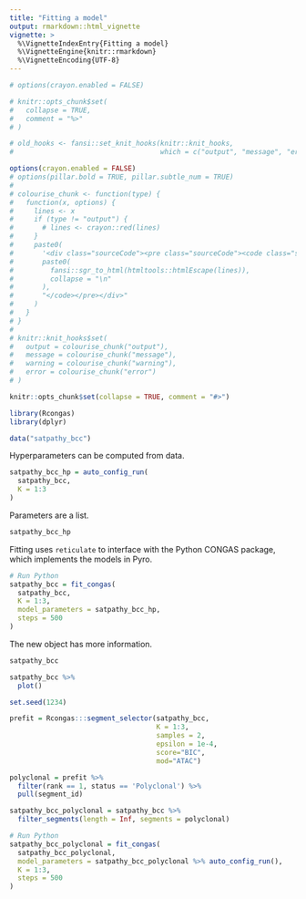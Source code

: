 ```yaml
---
title: "Fitting a model"
output: rmarkdown::html_vignette
vignette: >
  %\VignetteIndexEntry{Fitting a model}
  %\VignetteEngine{knitr::rmarkdown}
  %\VignetteEncoding{UTF-8}
---
```


```r
# options(crayon.enabled = FALSE)

# knitr::opts_chunk$set(
#   collapse = TRUE,
#   comment = "%>"
# )

# old_hooks <- fansi::set_knit_hooks(knitr::knit_hooks, 
#                                    which = c("output", "message", "error"))

options(crayon.enabled = FALSE)
# options(pillar.bold = TRUE, pillar.subtle_num = TRUE)
# 
# colourise_chunk <- function(type) {
#   function(x, options) {
#     lines <- x
#     if (type != "output") {
#       # lines <- crayon::red(lines)
#     }
#     paste0(
#       '<div class="sourceCode"><pre class="sourceCode"><code class="sourceCode">',
#       paste0(
#         fansi::sgr_to_html(htmltools::htmlEscape(lines)),
#         collapse = "\n"
#       ),
#       "</code></pre></div>"
#     )
#   }
# }
# 
# knitr::knit_hooks$set(
#   output = colourise_chunk("output"),
#   message = colourise_chunk("message"),
#   warning = colourise_chunk("warning"),
#   error = colourise_chunk("error")
# )

knitr::opts_chunk$set(collapse = TRUE, comment = "#>")
```

```r
library(Rcongas)
library(dplyr)
```

```r
data("satpathy_bcc")
```

Hyperparameters can be computed from data.


```r
satpathy_bcc_hp = auto_config_run(
  satpathy_bcc, 
  K = 1:3
)
```

Parameters are a list.
```r
satpathy_bcc_hp
```

Fitting uses `reticulate` to interface with the Python CONGAS package, which implements the models in Pyro.
```r
# Run Python
satpathy_bcc = fit_congas(
  satpathy_bcc,
  K = 1:3,
  model_parameters = satpathy_bcc_hp,
  steps = 500
)
```

The new object has more information.
```r
satpathy_bcc
```

```r
satpathy_bcc %>% 
  plot()
```



```r
set.seed(1234)

prefit = Rcongas:::segment_selector(satpathy_bcc, 
                                    K = 1:3, 
                                    samples = 2, 
                                    epsilon = 1e-4, 
                                    score="BIC", 
                                    mod="ATAC")

polyclonal = prefit %>% 
  filter(rank == 1, status == 'Polyclonal') %>% 
  pull(segment_id)

satpathy_bcc_polyclonal = satpathy_bcc %>% 
  filter_segments(length = Inf, segments = polyclonal)

# Run Python 
satpathy_bcc_polyclonal = fit_congas(
  satpathy_bcc_polyclonal,
  model_parameters = satpathy_bcc_polyclonal %>% auto_config_run(),
  K = 1:3,
  steps = 500
)
```